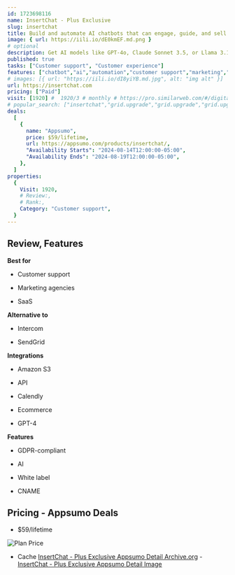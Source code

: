 ```yaml
---
id: 1723698116
name: InsertChat - Plus Exclusive
slug: insertchat
title: Build and automate AI chatbots that can engage, guide, and sell to users 24/7
image: { url: https://iili.io/dE0kmEF.md.png }
# optional
description: Get AI models like GPT-4o, Claude Sonnet 3.5, or Llama 3.1 405B, and let chatbots do web searches, collect lead info, and moreRebrand and resell your custom chatbots to clients, creating a new revenue stream for your business
published: true
tasks: ["Customer support", "Customer experience"]
features: ["chatbot","ai","automation","customer support","marketing","lead","api","business"]
# images: [{ url: "https://iili.io/dI8yiYB.md.jpg", alt: "img alt" }]
url: https://insertchat.com
pricing: ["Paid"]
visit: [1920] #  1920/3 # monthly # https://pro.similarweb.com/#/digitalsuite/websiteanalysis/home
# popular_search: ["insertchat","grid.upgrade","grid.upgrade","grid.upgrade","grid.upgrade","fpe ai chat","shopify ai chatbot","ai智能客服的简写","building a openai chatbot based on database","chatbase alternative"]
deals:
  [
    {
      name: "Appsumo",
      price: $59/lifetime,
      url: https://appsumo.com/products/insertchat/,
      "Availability Starts": "2024-08-14T12:00:00-05:00",
      "Availability Ends": "2024-08-19T12:00:00-05:00",
    },
  ]
properties:
  {
    Visit: 1920,
    # Review:,
    # Rank:,
    Category: "Customer support",
  }
---
```


## Review, Features

 

**Best for**

- Customer support

- Marketing agencies

- SaaS

**Alternative to**

- Intercom

- SendGrid

**Integrations**

- Amazon S3

- API

- Calendly

- Ecommerce

- GPT-4

**Features**

- GDPR-compliant

- AI

- White label

- CNAME

## Pricing - Appsumo Deals

- $59/lifetime

<Img src="https://iili.io/dEVfrT7.png" alt="Plan Price" />

- Cache [InsertChat - Plus Exclusive Appsumo Detail Archive.org](https://web.archive.org/web/*/https://appsumo.com/products/insertchat/) - [InsertChat - Plus Exclusive Appsumo Detail Image](https://iili.io/dEVBxRV.png)
